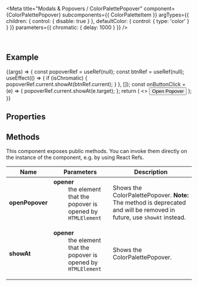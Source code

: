
<Meta
  title="Modals & Popovers / ColorPalettePopover"
  component={ColorPalettePopover}
  subcomponents={{ ColorPaletteItem }}
  argTypes={{
    children: { control: { disable: true } },
    defaultColor: { control: { type: 'color' } }
  }}
  parameters={{
    chromatic: { delay: 1000 }
  }}
/>

<DocsHeader since="0.20.0" />

<br />

## Example

<Canvas>
  <Story name="Default">
    {(args) => {
      const popoverRef = useRef(null);
      const btnRef = useRef(null);
      useEffect(() => {
        if (isChromatic) {
          popoverRef.current.showAt(btnRef.current);
        }
      }, []);
      const onButtonClick = (e) => {
        popoverRef.current.showAt(e.target);
      };
      return (
        <>
          <Button onClick={onButtonClick} ref={btnRef}>
            Open Popover
          </Button>
          <ColorPalettePopover {...args} ref={popoverRef}>
            <ColorPaletteItem value="pink" />
            <ColorPaletteItem value="darkblue" />
            <ColorPaletteItem value="#444444" />
            <ColorPaletteItem value="rgb(0,200,0)" />
            <ColorPaletteItem value="green" />
            <ColorPaletteItem value="darkred" />
            <ColorPaletteItem value="yellow" />
            <ColorPaletteItem value="blue" />
            <ColorPaletteItem value="cyan" />
            <ColorPaletteItem value="orange" />
            <ColorPaletteItem value="#5480e7" />
            <ColorPaletteItem value="#ff6699" />
          </ColorPalettePopover>
        </>
      );
    }}
  </Story>
</Canvas>

## Properties

<ArgsTableWithNote story="." />

<Description />

## Methods

This component exposes public methods. You can invoke them directly on the instance of the component, e.g. by using React Refs.

| Name            | Parameters                                                                                                                                                    | Description                                                                                                                          |
| --------------- | ------------------------------------------------------------------------------------------------------------------------------------------------------------- | ------------------------------------------------------------------------------------------------------------------------------------ |
| **openPopover** | <dl><dt className="methodText">**opener**</dt><dd className="methodText">the element that the popover is opened by</dd><dd><code>HTMLElement</code></dd></dl> | Shows the ColorPalettePopover. <b>Note:</b> The method is deprecated and will be removed in future, use <code>showAt</code> instead. |
| **showAt**      | <dl><dt className="methodText">**opener**</dt><dd className="methodText">the element that the popover is opened by</dd><dd><code>HTMLElement</code></dd></dl> | Shows the ColorPalettePopover.                                                                                                       |

<Footer />
